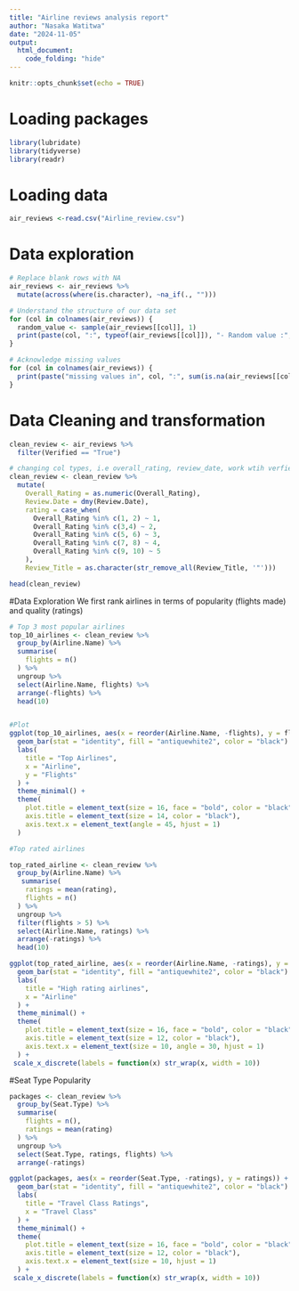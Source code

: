 ---
title: "Airline reviews analysis report"
author: "Nasaka Watitwa"
date: "2024-11-05"
output: 
  html_document:
    code_folding: "hide"
---

```{r setup, include=FALSE}
knitr::opts_chunk$set(echo = TRUE)
```

# Loading packages
```{r echo=FALSE}
library(lubridate)
library(tidyverse)
library(readr)
```
# Loading data
```{r}
air_reviews <-read.csv("Airline_review.csv")
```

# Data exploration
```{r}
# Replace blank rows with NA
air_reviews <- air_reviews %>%
  mutate(across(where(is.character), ~na_if(., "")))

# Understand the structure of our data set
for (col in colnames(air_reviews)) {
  random_value <- sample(air_reviews[[col]], 1)
  print(paste(col, ":", typeof(air_reviews[[col]]), "- Random value :", random_value))
}

# Acknowledge missing values
for (col in colnames(air_reviews)) {
  print(paste("missing values in", col, ":", sum(is.na(air_reviews[[col]]))))
}

```

# Data Cleaning and transformation
```{r}
clean_review <- air_reviews %>% 
  filter(Verified == "True")

# changing col types, i.e overall_rating, review_date, work wtih verfied ratings, and change overall_rating to 5 star
clean_review <- clean_review %>% 
  mutate(
    Overall_Rating = as.numeric(Overall_Rating),
    Review.Date = dmy(Review.Date),
    rating = case_when(
      Overall_Rating %in% c(1, 2) ~ 1,
      Overall_Rating %in% c(3,4) ~ 2,
      Overall_Rating %in% c(5, 6) ~ 3,
      Overall_Rating %in% c(7, 8) ~ 4,
      Overall_Rating %in% c(9, 10) ~ 5
    ),
    Review_Title = as.character(str_remove_all(Review_Title, '"')))

head(clean_review)
```

#Data Exploration
We first rank airlines in terms of popularity (flights made) and quality (ratings)
```{r}
# Top 3 most popular airlines
top_10_airlines <- clean_review %>% 
  group_by(Airline.Name) %>% 
  summarise(
    flights = n()
  ) %>% 
  ungroup %>% 
  select(Airline.Name, flights) %>% 
  arrange(-flights) %>% 
  head(10)


#Plot
ggplot(top_10_airlines, aes(x = reorder(Airline.Name, -flights), y = flights)) +
  geom_bar(stat = "identity", fill = "antiquewhite2", color = "black") +
  labs(
    title = "Top Airlines",
    x = "Airline",
    y = "Flights"
  ) +
  theme_minimal() +
  theme(
    plot.title = element_text(size = 16, face = "bold", color = "black"),
    axis.title = element_text(size = 14, color = "black"),
    axis.text.x = element_text(angle = 45, hjust = 1)
  )

```


```{r}
#Top rated airlines

top_rated_airline <- clean_review %>% 
  group_by(Airline.Name) %>% 
   summarise(
    ratings = mean(rating),
    flights = n()
  ) %>% 
  ungroup %>% 
  filter(flights > 5) %>% 
  select(Airline.Name, ratings) %>% 
  arrange(-ratings) %>% 
  head(10)

ggplot(top_rated_airline, aes(x = reorder(Airline.Name, -ratings), y = ratings)) +
  geom_bar(stat = "identity", fill = "antiquewhite2", color = "black") +
  labs(
    title = "High rating airlines",
    x = "Airline"
  ) +
  theme_minimal() +
  theme(
    plot.title = element_text(size = 16, face = "bold", color = "black"),
    axis.title = element_text(size = 12, color = "black"),
    axis.text.x = element_text(size = 10, angle = 30, hjust = 1)
  ) +
 scale_x_discrete(labels = function(x) str_wrap(x, width = 10)) 

```

#Seat Type Popularity
```{r}
packages <- clean_review %>% 
  group_by(Seat.Type) %>% 
  summarise(
    flights = n(),
    ratings = mean(rating)
  ) %>% 
  ungroup %>% 
  select(Seat.Type, ratings, flights) %>% 
  arrange(-ratings)

ggplot(packages, aes(x = reorder(Seat.Type, -ratings), y = ratings)) +
  geom_bar(stat = "identity", fill = "antiquewhite2", color = "black") +
  labs(
    title = "Travel Class Ratings",
    x = "Travel Class"
  ) +
  theme_minimal() +
  theme(
    plot.title = element_text(size = 16, face = "bold", color = "black"),
    axis.title = element_text(size = 12, color = "black"),
    axis.text.x = element_text(size = 10, hjust = 1)
  ) +
 scale_x_discrete(labels = function(x) str_wrap(x, width = 10)) 

```


```{r}

```


